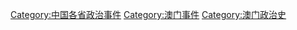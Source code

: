 [[Category:中国各省政治事件|Category:中国各省政治事件]]
[[Category:澳门事件|Category:澳门事件]]
[[Category:澳门政治史|Category:澳门政治史]]